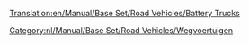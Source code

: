 [[Translation:en/Manual/Base Set/Road Vehicles/Battery Trucks]]

{{nl/Manual/Base Set/Road Vehicles/Wegvoertuig|name     = MightyMover Batterijtruck
  |img      = en/Manual/Base Set/Road Vehicles/MightyMover Battery.gif
  |price    = £4.797 (€ 9.594)
  |speed    = 30 mph (48 km/h)
  |annual   = £421 (€ 842)
  |designed = 1936
  |life     = 15
  |capacity = 17 [[nl/Manual/Base Set/Cargos/Batterijen|batterijen]]
}}

{{nl/Manual/Base Set/Road Vehicles/Wegvoertuig|name     = Powernaught Batterijtruck
  |img      = en/Manual/Base Set/Road Vehicles/Powernaught Battery.gif
  |price    = £6.027 ( €12.054)
  |speed    = 55 mph (88 km/h)
  |annual   = £787 (€1.574)
  |designed = 1975
  |life     = 15
  |capacity = 19 [[nl/Manual/Base Set/Cargos/Batterijen|batterijen]]
}}

{{nl/Manual/Base Set/Road Vehicles/Wegvoertuig|name     = Wizzowow Batterijtruck
  |img      = en/Manual/Base Set/Road Vehicles/Wizzow Battery.gif
  |price    = £6.437 (€12.874)
  |speed    = 70 mph (112 km/h)
  |annual   = £1.125 (€2.640)
  |designed = 2018
  |life     = 15
  |capacity = 22 [[nl/Manual/Base Set/Cargos/Batterijen|batterijen]]
}}
[[Category:nl/Manual/Base Set/Road Vehicles/Wegvoertuigen]]